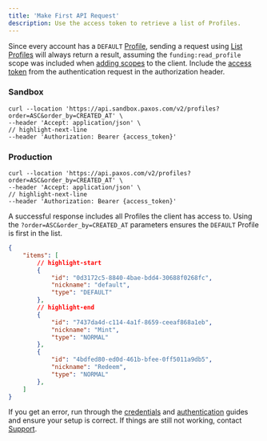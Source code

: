 ```yaml
---
title: 'Make First API Request'
description: Use the access token to retrieve a list of Profiles.
---
```


Since every account has a `DEFAULT` [Profile](/api/v2#tag/Profiles), sending a request using [List Profiles](/api/v2#tag/Profiles/operation/ListProfiles) will always return a result, assuming the `funding:read_profile` scope was included when [adding scopes](/getting-started/authenticate#scopes) to the client.
Include the [access token](/getting-started/authenticate#token) from the authentication request in the authorization header.

### Sandbox

```shell
curl --location 'https://api.sandbox.paxos.com/v2/profiles?order=ASC&order_by=CREATED_AT' \
--header 'Accept: application/json' \
// highlight-next-line
--header 'Authorization: Bearer {access_token}'
```

### Production

```shell
curl --location 'https://api.paxos.com/v2/profiles?order=ASC&order_by=CREATED_AT' \
--header 'Accept: application/json' \
// highlight-next-line
--header 'Authorization: Bearer {access_token}'
```

A successful response includes all Profiles the client has access to.
Using the `?order=ASC&order_by=CREATED_AT` parameters ensures the `DEFAULT` Profile is first in the list.

```json
{
    "items": [
        // highlight-start
        {
            "id": "0d3172c5-8840-4bae-bdd4-30688f0268fc",
            "nickname": "default",
            "type": "DEFAULT"
        },
        // highlight-end
        {
            "id": "7437da4d-c114-4a1f-8659-ceeaf868a1eb",
            "nickname": "Mint",
            "type": "NORMAL"
        },
        {
            "id": "4bdfed80-ed0d-461b-bfee-0ff5011a9db5",
            "nickname": "Redeem",
            "type": "NORMAL"
        },
    ]
}
```

If you get an error, run through the [credentials](/getting-started/credentials) and [authentication](/getting-started/authenticate) guides and ensure your setup is correct.
If things are still not working, contact [Support](https://support.paxos.com).
